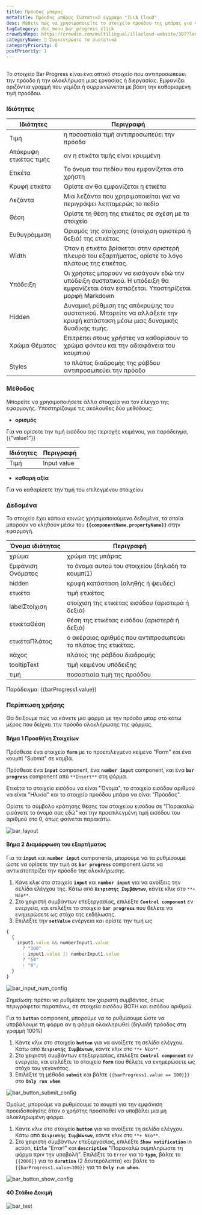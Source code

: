```yaml
---
title: Πρόοδος μπάρας
metaTitle: Πρόοδος μπάρας Συστατικό έγγραφο "ILLA Cloud"
desc: Μάθετε πώς να χρησιμοποιείτε το στοιχείο προόδου της μπάρας για να προσαρμόσετε και να διακοσμήσετε την εφαρμογή σας στο ILLA Cloud.
tagCategory: doc_menu_bar_progress_click
crowdinRepo: https://crowdin.com/multilingual/illacloud-website/387?languages=el&filter=basic&value=0
categoryName: 🧬 Συγκεντρώστε τα συστατικά
categoryPriority: 6
postPriority: 1
---
```


## <h2 hidden>Τι είναι η κατεύθυνση της μπάρας?</h2>

Το στοιχείο Bar Progress είναι ένα οπτικό στοιχείο που αντιπροσωπεύει την πρόοδο ή την ολοκλήρωση μιας εργασίας ή διεργασίας. Εμφανίζει οριζόντια γραμμή που γεμίζει ή συρρικνώνεται με βάση την καθορισμένη τιμή προόδου.

### Ιδιότητες

| Ιδιότητες               | Περιγραφή                                                                                                                                       |
| ----------------------- | ----------------------------------------------------------------------------------------------------------------------------------------------- |
| Τιμή                    | η ποσοστιαία τιμή αντιπροσωπεύει την πρόοδο                                                                                                     |
| Απόκρυψη ετικέτας τιμής | αν η ετικέτα τιμής είναι κρυμμένη                                                                                                               |
| Ετικέτα                 | Το όνομα του πεδίου που εμφανίζεται στο χρήστη                                                                                                  |
| Κρυφή ετικέτα           | Ορίστε αν θα εμφανίζεται η ετικέτα                                                                                                              |
| Λεζάντα                 | Μια λεζάντα που χρησιμοποιείται για να περιγράψει λεπτομερώς το πεδίο                                                                           |
| Θέση                    | Ορίστε τη θέση της ετικέτας σε σχέση με το στοιχείο                                                                                             |
| Ευθυγράμμιση            | Ορισμός της στοίχισης (στοίχιση αριστερά ή δεξιά) της ετικέτας                                                                                  |
| Width                   | Όταν η ετικέτα βρίσκεται στην αριστερή πλευρά του εξαρτήματος, ορίστε το λόγο πλάτους της ετικέτας.                                             |
| Υπόδειξη                | Οι χρήστες μπορούν να εισάγουν εδώ την υπόδειξη συστατικού. Η υπόδειξη θα εμφανίζεται όταν εστιάζεται. Υποστηρίζεται μορφή Markdown             |
| Hidden                  | Δυναμική ρύθμιση της απόκρυψης του συστατικού. Μπορείτε να αλλάξετε την κρυφή κατάσταση μέσω μιας δυναμικής δυαδικής τιμής.                     |
| Χρώμα Θέματος           | Επιτρέπει στους χρήστες να καθορίσουν το χρώμα φόντου και την αδιαφάνεια του κουμπιού                                                           |
| Styles                  | το πλάτος διαδρομής της ράβδου αντιπροσωπεύει την πρόοδο                                                                                        |

### Μέθοδος

Μπορείτε να χρησιμοποιήσετε άλλα στοιχεία για τον έλεγχο της εφαρμογής. Υποστηρίζουμε τις ακόλουθες δύο μεθόδους:

-   **ορισμός**

Για να ορίσετε την τιμή εισόδου της περιοχής κειμένου, για παράδειγμα, {{"value1"}}

| Ιδιότητες | Περιγραφή   |
| --------- | ----------- |
| Τιμή      | Input value |

-   **καθαρή αξία**

Για να καθαρίσετε την τιμή του επιλεγμένου στοιχείου

### Δεδομένα

Το στοιχείο έχει κάποια κοινώς χρησιμοποιούμενα δεδομένα, τα οποία μπορούν να κληθούν μέσω του **`{{componentName.propertyName}}`** στην εφαρμογή.

| Όνομα ιδιότητας     | Περιγραφή                                                     |
| ------------------- | ------------------------------------------------------------- |
| χρώμα               | χρώμα της μπάρας                                              |
| Εμφάνιση Ονόματος   | το όνομα αυτού του στοιχείου (δηλαδή το κουμπί1)              |
| hidden              | κρυφή κατάσταση (αληθής ή ψευδές)                             |
| ετικέτα             | τιμή ετικέτας                                                 |
| labelΣτοίχιση       | στοίχιση της ετικέτας εισόδου (αριστερά ή δεξιά)              |
| ετικέταΘέση         | θέση της ετικέτας εισόδου (αριστερά ή δεξιά)                  |
| ετικέταΠλάτος       | ο ακέραιος αριθμός που αντιπροσωπεύει το πλάτος της ετικέτας. |
| πάχος               | πλάτος της ράβδου διαδρομής                                   |
| tooltipText         | τιμή κειμένου υπόδειξης                                       |
| τιμή                | ποσοστιαία τιμή της προόδου                                   |

Παράδειγμα: {{barProgress1.value}}

### Περίπτωση χρήσης

Θα δείξουμε πώς να κάνετε μια φόρμα με την πρόοδο μπαρ στο κάτω μέρος που δείχνει την πρόοδο ολοκλήρωσης της φόρμας.

#### Βήμα 1 Προσθήκη Στοιχείων

Πρόσθεσε ένα στοιχείο **`form`** με το προεπιλεγμένο κείμενο "Form" και ένα κουμπί "Submit" σε καμβά.

Πρόσθεσε ένα **`input`** component, ένα **`number input`** component, και ένα **`bar progress`** component από `**Insert**` στη φόρμα.

Ετικέτα το στοιχείο εισόδου να είναι "Όνομα", το στοιχείο εισόδου αριθμού να είναι "Ηλικία" και το στοιχείο προόδου μπάρα να είναι "Πρόοδος".

Ορίστε το σύμβολο κράτησης θέσης του στοιχείου εισόδου σε "Παρακαλώ εισάγετε το όνομά σας εδώ" και την προεπιλεγμένη τιμή εισόδου του αριθμού στο 0, όπως φαίνεται παρακάτω.

![bar_layout](https://cdn.illacloud.com/official-website/img/official-site/components/bar_layout.jpg)

#### Βήμα 2 Διαμόρφωση του εξαρτήματος

Για τα **`input`** και **`number input`** components, μπορούμε να τα ρυθμίσουμε ώστε να ορίσετε την τιμή σε **`bar progress`** component ώστε να αντικατοπτρίζει την πρόοδο της ολοκλήρωσης.

1.  Κάνε κλικ στο στοιχείο **`input`** και **`number input`** για να ανοίξεις την σελίδα ελέγχου της. Κάτω από **`Χειριστής Συμβάντων`**, κάντε κλικ στο `**+ Νέο**`.
2.  Στο χειριστή συμβάντων επεξεργασίας, επιλέξτε **`Control component`** εν ενεργεία, και επιλέξτε το στοιχείο **`bar progress`** που θέλετε να ενημερώσετε ως στόχο της εκδήλωσης.
3.  Επιλέξτε την **`setValue`** ενέργεια και ορίστε την τιμή ως

```jsx
{
  {
    input1.value && numberInput1.value
      ? "100"
      : input1.value || numberInput1.value
      ? "50"
      : "0";
  }
}
```

![bar_input_num_config](https://cdn.illacloud.com/official-website/img/official-site/components/bar_input_num_config.jpg)

Σημείωση: πρέπει να ρυθμίσετε τον χειριστή συμβάντος, όπως περιγράφεται παραπάνω, σε στοιχεία εισόδου BOTH και εισόδου αριθμού.

Για το **`button`** component, μπορούμε να το ρυθμίσουμε ώστε να υποβάλουμε τη φόρμα αν η φόρμα ολοκληρωθεί (δηλαδή πρόοδος στη γραμμή 100%)

1.  Κάντε κλικ στο στοιχείο **`button`** για να ανοίξετε τη σελίδα ελέγχου. Κάτω από **`Χειριστής Συμβάντων`**, κάντε κλικ στο `**+ Νέο**`.
2.  Στο χειριστή συμβάντων επεξεργασίας, επιλέξτε **`Control component`** εν ενεργεία, και επιλέξτε το στοιχείο **`form`** που θέλετε να ενημερώσετε ως στόχο του γεγονότος.
3.  Επιλέξτε τη μέθοδο **`submit`** και βάλτε `{{barProgress1.value == 100}}}` στο **`Only run when`**

![bar_button_submit_config](https://cdn.illacloud.com/official-website/img/official-site/components/bar_button_submit_config.jpg)

Ομοίως, μπορούμε να ρυθμίσουμε το κουμπί για την εμφάνιση προειδοποίησης όταν ο χρήστης προσπαθεί να υποβάλει μια μη ολοκληρωμένη φόρμα.

1.  Κάντε κλικ στο στοιχείο **`button`** για να ανοίξετε τη σελίδα ελέγχου. Κάτω από **`Χειριστής Συμβάντων`**, κάντε κλικ στο `**+ Νέο**`.
2.  Στο χειριστή συμβάντων επεξεργασίας, επιλέξτε **`Show notification`** in action, **`title`** "Error!" και **`description`** "Παρακαλώ συμπληρώστε τη φόρμα πριν την υποβολή". Επιλέξτε το `Error` για το **`type`**, βάλτε το `{{2000}}` για το **`duration`** (2 δευτερόλεπτα) και βάλτε το `{{barProgress1.value<100}}` για το **`Only run when`.**

![bar_button_show_config](https://cdn.illacloud.com/official-website/img/official-site/components/bar_button_show_config.jpg)

#### 4Ο Στάδιο Δοκιμή

![bar_test](https://cdn.illacloud.com/official-website/img/official-site/components/bar_test.gif)
